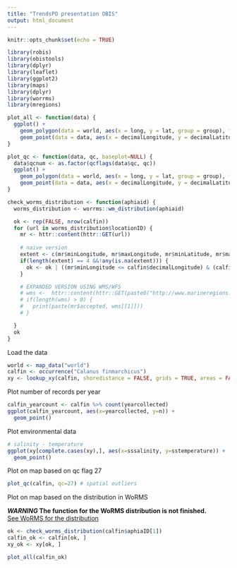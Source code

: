 ```yaml
---
title: "TrendsPO presentation OBIS"
output: html_document
---
```


```r
knitr::opts_chunk$set(echo = TRUE)
```


```r
library(robis)
library(obistools)
library(dplyr)
library(leaflet)
library(ggplot2)
library(maps)
library(dplyr)
library(worrms)
library(mregions)

plot_all <- function(data) {
  ggplot() +
    geom_polygon(data = world, aes(x = long, y = lat, group = group), fill = "#dddddd") +
    geom_point(data = data, aes(x = decimalLongitude, y = decimalLatitude))
}

plot_qc <- function(data, qc, baseplot=NULL) {
  data$qcnum <- as.factor(qcflags(data$qc, qc))
  ggplot() +
    geom_polygon(data = world, aes(x = long, y = lat, group = group), fill = "#dddddd") +
    geom_point(data = data, aes(x = decimalLongitude, y = decimalLatitude, color = qcnum))
}

check_worms_distribution <- function(aphiaid) {
  worms_distribution <- worrms::wm_distribution(aphiaid)

  ok <- rep(FALSE, nrow(calfin))
  for (url in worms_distribution$locationID) {
    mr <- httr::content(httr::GET(url))
    
    # naive version
    extent <- c(mr$minLongitude, mr$maxLongitude, mr$minLatitude, mr$maxLatitude)
    if(length(extent) == 4 &&!any(is.na(extent))) {
      ok <- ok | ((mr$minLongitude <= calfin$decimalLongitude) & (calfin$decimalLongitude <= mr$maxLongitude) & (mr$minLatitude <= calfin$decimalLatitude) & (calfin$decimalLatitude <= mr$maxLatitude))
    }

    # EXPANDED VERSION USING WMS/WFS
    # wms <-  httr::content(httr::GET(paste0("http://www.marineregions.org/rest/getGazetteerWMSes.json/", mr$accepted, "/")))
    # if(length(wms) > 0) {
    #   print(paste(mr$accepted, wms[[1]]))
    # }

  }
  ok
}
```

Load the data

```r
world <- map_data("world")
calfin <- occurrence("Calanus finmarchicus")
xy <- lookup_xy(calfin, shoredistance = FALSE, grids = TRUE, areas = FALSE)
```

Plot number of records per year

```r
calfin_yearcount <- calfin %>% count(yearcollected)
ggplot(calfin_yearcount, aes(x=yearcollected, y=n)) +
  geom_point()
```

Plot environmental data

```r
# salinity - temperature
ggplot(xy[complete.cases(xy),], aes(x=sssalinity, y=sstemperature)) +
  geom_point()
```

Plot on map based on qc flag 27

```r
plot_qc(calfin, qc=27) # spatial outliers
```

Plot on map based on the distribution in WoRMS  

**_WARNING_ The function for the WoRMS distribution is not finished.**  
[See WoRMS for the distribution](http://marinespecies.org/aphia.php?p=taxdetails&id=104464#distributions)

```r
ok <- check_worms_distribution(calfin$aphiaID[1])
calfin_ok <- calfin[ok, ]
xy_ok <- xy[ok, ]

plot_all(calfin_ok)
```

